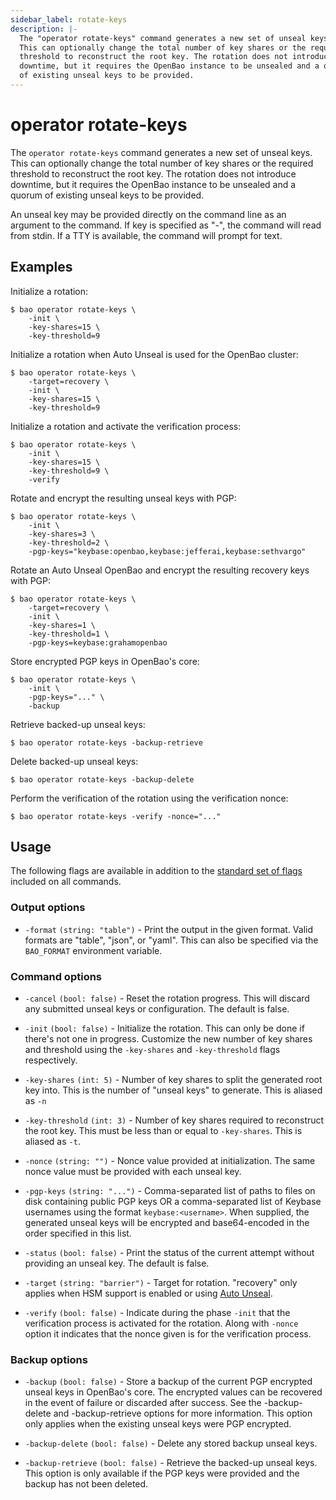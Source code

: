 ```yaml
---
sidebar_label: rotate-keys
description: |-
  The "operator rotate-keys" command generates a new set of unseal keys. 
  This can optionally change the total number of key shares or the required 
  threshold to reconstruct the root key. The rotation does not introduce
  downtime, but it requires the OpenBao instance to be unsealed and a quorum
  of existing unseal keys to be provided.
---
```


# operator rotate-keys

The `operator rotate-keys` command generates a new set of unseal keys. 
This can optionally change the total number of key shares or the required 
threshold to reconstruct the root key. The rotation does not introduce
downtime, but it requires the OpenBao instance to be unsealed and a quorum
of existing unseal keys to be provided.

An unseal key may be provided directly on the command line as an argument to the
command. If key is specified as "-", the command will read from stdin. If a TTY
is available, the command will prompt for text.

## Examples

Initialize a rotation:

```shell-session
$ bao operator rotate-keys \
    -init \
    -key-shares=15 \
    -key-threshold=9
```

Initialize a rotation when Auto Unseal is used for the OpenBao cluster:

```shell-session
$ bao operator rotate-keys \
    -target=recovery \
    -init \
    -key-shares=15 \
    -key-threshold=9
```

Initialize a rotation and activate the verification process:

```shell-session
$ bao operator rotate-keys \
    -init \
    -key-shares=15 \
    -key-threshold=9 \
    -verify
```

Rotate and encrypt the resulting unseal keys with PGP:

```shell-session
$ bao operator rotate-keys \
    -init \
    -key-shares=3 \
    -key-threshold=2 \
    -pgp-keys="keybase:openbao,keybase:jefferai,keybase:sethvargo"
```

Rotate an Auto Unseal OpenBao and encrypt the resulting recovery keys with PGP:

```shell-session
$ bao operator rotate-keys \
    -target=recovery \
    -init \
    -key-shares=1 \
    -key-threshold=1 \
    -pgp-keys=keybase:grahamopenbao
```

Store encrypted PGP keys in OpenBao's core:

```shell-session
$ bao operator rotate-keys \
    -init \
    -pgp-keys="..." \
    -backup
```

Retrieve backed-up unseal keys:

```shell-session
$ bao operator rotate-keys -backup-retrieve
```

Delete backed-up unseal keys:

```shell-session
$ bao operator rotate-keys -backup-delete
```

Perform the verification of the rotation using the verification nonce:

```shell-session
$ bao operator rotate-keys -verify -nonce="..."
```

## Usage

The following flags are available in addition to the [standard set of
flags](/docs/commands) included on all commands.

### Output options

- `-format` `(string: "table")` - Print the output in the given format. Valid
  formats are "table", "json", or "yaml". This can also be specified via the
  `BAO_FORMAT` environment variable.

### Command options

- `-cancel` `(bool: false)` - Reset the rotation progress. This will discard
  any submitted unseal keys or configuration. The default is false.

- `-init` `(bool: false)` - Initialize the rotation. This can only be done if
  there's not one in progress. Customize the new number of key shares and
  threshold using the `-key-shares` and `-key-threshold` flags respectively.

- `-key-shares` `(int: 5)` - Number of key shares to split the generated root
  key into. This is the number of "unseal keys" to generate. This is aliased as
  `-n`

- `-key-threshold` `(int: 3)` - Number of key shares required to reconstruct the
  root key. This must be less than or equal to `-key-shares`. This is aliased as
  `-t`.

- `-nonce` `(string: "")` - Nonce value provided at initialization. The same
  nonce value must be provided with each unseal key.

- `-pgp-keys` `(string: "...")` - Comma-separated list of paths to files on disk
  containing public PGP keys OR a comma-separated list of Keybase usernames
  using the format `keybase:<username>`. When supplied, the generated unseal
  keys will be encrypted and base64-encoded in the order specified in this list.

- `-status` `(bool: false)` - Print the status of the current attempt without
  providing an unseal key. The default is false.

- `-target` `(string: "barrier")` - Target for rotation. "recovery" only applies
  when HSM support is enabled or using [Auto Unseal](/docs/concepts/seal#auto-unseal).

- `-verify` `(bool: false)` - Indicate during the phase `-init` that the
  verification process is activated for the rotation. Along with `-nonce` option
  it indicates that the nonce given is for the verification process.

### Backup options

- `-backup` `(bool: false)` - Store a backup of the current PGP encrypted unseal
  keys in OpenBao's core. The encrypted values can be recovered in the event of
  failure or discarded after success. See the -backup-delete and
  \-backup-retrieve options for more information. This option only applies when
  the existing unseal keys were PGP encrypted.

- `-backup-delete` `(bool: false)` - Delete any stored backup unseal keys.

- `-backup-retrieve` `(bool: false)` - Retrieve the backed-up unseal keys. This
  option is only available if the PGP keys were provided and the backup has not
  been deleted.
